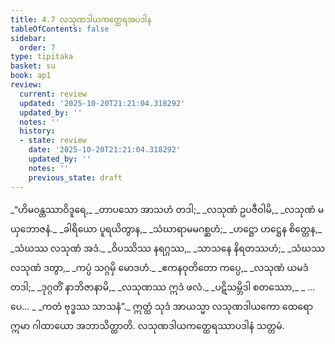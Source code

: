```yaml
---
title: 4.7 လသုဏဒါယကတ္ထေရအပဒါန
tableOfContents: false
sidebar:
  order: 7
type: tipitaka
basket: su
book: ap1
review:
  current: review
  updated: '2025-10-20T21:21:04.318292'
  updated_by: ''
  notes: ''
  history:
  - state: review
    date: '2025-10-20T21:21:04.318292'
    updated_by: ''
    notes: ''
    previous_state: draft
---
```



<DynamicBreadcrumb />


<ReviewStatus review={frontmatter.review} showDetails={true} />

<HypothesisAnnotation frontmatter={frontmatter} />

<Division number="89" book="ap1" e="ch" v="20" p="98">

<Paragraph number="1173" type="verses" book="ap1">
_“ဟိမဝန္တဿာဝိဒူရေ,_  
_တာပသော အာသဟံ တဒါ;_  
_လသုဏံ ဥပဇီဝါမိ,_  
_လသုဏံ မယှဘောဇနံ._  

</Paragraph>

</Division>
<Division number="90" book="ap1" e="ch" v="20" p="99">

<Paragraph number="1174" type="verses" book="ap1">
_ခါရိယော ပူရယိတွာန,_  
_သံဃာရာမမဂစ္ဆဟံ;_  
_ဟဋ္ဌော ဟဋ္ဌေန စိတ္တေန,_  
_သံဃဿ လသုဏံ အဒံ._  

</Paragraph>

</Division>
<Division number="91" book="ap1" e="ch" v="20" p="99">

<Paragraph number="1175" type="verses" book="ap1">
_ဝိပဿိဿ နရဂ္ဂဿ,_  
_သာသနေ နိရတဿဟံ;_  
_သံဃဿ လသုဏံ ဒတွာ,_  
_ကပ္ပံ သဂ္ဂမှိ မောဒဟံ._  

</Paragraph>

</Division>
<Division number="92" book="ap1" e="ch" v="20" p="99">

<Paragraph number="1176" type="verses" book="ap1">
_ဧကနဝုတိတော ကပ္ပေ,_  
_လသုဏံ ယမဒံ တဒါ;_  
_ဒုဂ္ဂတိံ နာဘိဇာနာမိ,_  
_လသုဏဿ ဣဒံ ဖလံ._  

</Paragraph>

</Division>
<Division number="93" book="ap1" e="ch" v="20" p="99">

<Paragraph number="1177" type="verses" book="ap1">
_ပဋိသမ္ဘိဒါ စတဿော,_  
_ …ပေ… _  
_ကတံ ဗုဒ္ဓဿ သာသနံ”._  

</Paragraph>

<Paragraph number="1178" book="ap1">
ဣတ္ထံ သုဒံ အာယသ္မာ လသုဏဒါယကော ထေရော ဣမာ ဂါထာယော အဘာသိတ္ထာတိ.

</Paragraph>
</Division>

<Paragraph number="1179" type="center" book="ap1">
လသုဏဒါယကတ္ထေရဿာပဒါနံ သတ္တမံ.
</Paragraph>